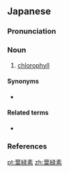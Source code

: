 {{also|葉綠素|叶绿素}}
==Japanese==
{{wikipedia|lang=ja}}
{{ja-kanjitab|よう|りょく|そ|yomi=o}}

===Pronunciation===
{{ja-pron|yomi=o|ようりょくそ|acc=3|acc2=4|acc_ref=DJR|acc2_ref=DJR}}

===Noun===
{{ja-noun|ようりょくそ|hhira=えふりよくそ}}

# {{lb|ja|biochemistry|sort=ようりょくそ}} [[chlorophyll]]

====Synonyms====
* {{ja-r|クロロフィル}}

====Related terms====
* {{ja-r|葉緑体|ようりょくたい}}

===References===
<references/>

[[pt:葉緑素]]
[[zh:葉緑素]]
